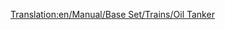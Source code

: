 [[Translation:en/Manual/Base Set/Trains/Oil Tanker]]
{{en/Trains Carriages new|NormalCost=£1,562 ($3,124)
|NormalWeight=24 / 54 t
|Picture=[[File:en/Oiltanker.png]]
|NormalCapacity=30,000 litres of oil
|MonoCost=£1,562 ($3,124)
|MonoWeight=24 / 59 t
|MonoCapacity=35,000 litres of oil
|MagCost=£1,562 ($3,124)
|MagWeight=24 / 61 t
|MagCapacity=37,000 litres of oil
|Description=Oil Tankers are built to hold liquids like [[en/Manual/Base Set/Cargos/Oil]]. This wagon is available in [[en/Manual/Climates#temperate | Temperate]], [[en/Manual/Climates#sub-arctic | Sub-Arctic]] and [[en/Manual/Climates#sub-tropical | Sub-Tropical]] climates.
}}